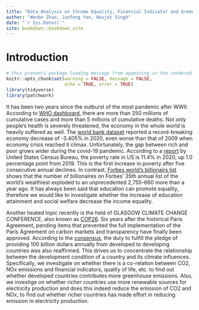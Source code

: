 ```yaml
--- 
title: "Data Analysis on Income Equality, Financial Indicator and Greenhouse Emission"
author: "Wenbo Zhao, Junfeng Yan, Navjot Singh"
date: "`r Sys.Date()`"
site: bookdown::bookdown_site
---
```


# Introduction

```r
# this prevents package loading message from appearing in the rendered version of your problem set
knitr::opts_chunk$set(warning = FALSE, message = FALSE,
                      echo = TRUE, error = TRUE)
library(tidyverse)
library(patchwork)
```

It has been two years since the outburst of the most pandemic after WWII. According to [WHO dashboard](https://covid19.who.int/), there are more than 250 millions of cumulative cases and more than 5 millions of cumulative deaths. Not only people's health is severely threatened, the economy in the whole world is heavily suffered as well. The [world bank dataset](https://data.worldbank.org/indicator/NY.GDP.MKTP.KD.ZG) reported a record-breaking economy decrease of -3.405% in 2020, even worse than that of 2009 when economy crisis reached it climax. Unfortunately, the gap between rich and poor grows wider during the covid-19 pandemic. According to a [report](https://www.census.gov/newsroom/press-releases/2021/income-poverty-health-insurance-coverage.html) by United States Census Bureau, the poverty rate in US is 11.4% in 2020, up 1.0 percentage point from 2019. This is the first increase in poverty after five consecutive annual declines. In contrast, [Forbes world's billionairs list](https://www.forbes.com/billionaires/) shows that the number of billionaires on Forbes’ 35th annual list of the world’s wealthiest exploded to an unprecedented 2,755--660 more than a year ago. It has always been said that education can promote equality, therefore we would like to investigate whether the increase of education attainment and social welfare decrease the income equality.

Another heated topic recently is the held of GLASGOW CLIMATE CHANGE CONFERENCE, also known as [COP26](https://unfccc.int/conference/glasgow-climate-change-conference-october-november-2021). Six years after the historical Paris Agreement, pending items that prevented the full implementation of the Paris Agreement on carbon markets and transparency have finally been approved. According to the [consensus](https://unfccc.int/news/cop26-reaches-consensus-on-key-actions-to-address-climate-change), the duty to fulfill the pledge of providing 100 billion dollars annually from developed to developing countries was also reaffirmed. This drives us to concentrate the relationship between the development condition of a country and its climate influences. Specifically, we investigate on whether there is a co-relation between CO2, NOx emissions and financial indicators, quality of life, etc. to find out whether developed countries contributes more greenhouse emissions. Also, we investige on whether richer countries use more renewable sources for electricity production and does this indeed reduce the emission of CO2 and NOx, to find out whether richer countries has made effort in reducing emission in electricity production.